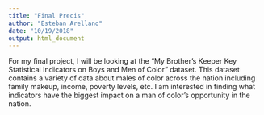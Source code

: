 ```yaml
---
title: "Final Precis"
author: "Esteban Arellano"
date: "10/19/2018"
output: html_document
---
```


For my final project, I will be looking at the "My Brother's Keeper Key Statistical Indicators on Boys and Men of Color" dataset. This dataset contains a variety of data about males of color across the nation including family makeup, income, poverty levels, etc. I am interested in finding what indicators have the biggest impact on a man of color's opportunity in the nation.
